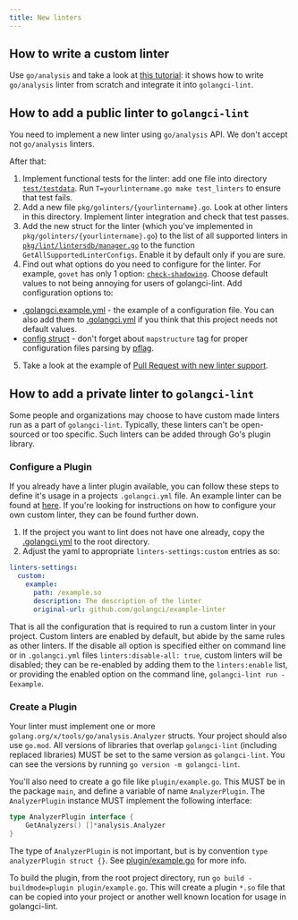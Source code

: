 ```yaml
---
title: New linters
---
```


## How to write a custom linter

Use `go/analysis` and take a look at [this tutorial](https://disaev.me/p/writing-useful-go-analysis-linter/): it shows how to write `go/analysis` linter
from scratch and integrate it into `golangci-lint`.

## How to add a public linter to `golangci-lint`

You need to implement a new linter using `go/analysis` API. We don't accept not `go/analysis` linters.

After that:

1. Implement functional tests for the linter: add one file into directory [`test/testdata`](https://github.com/golangci/golangci-lint/tree/master/test/testdata).
   Run `T=yourlintername.go make test_linters` to ensure that test fails.
2. Add a new file `pkg/golinters/{yourlintername}.go`. Look at other linters in this directory. Implement linter integration and check that test passes.
3. Add the new struct for the linter (which you've implemented in `pkg/golinters/{yourlintername}.go`) to the
   list of all supported linters in [`pkg/lint/lintersdb/manager.go`](https://github.com/golangci/golangci-lint/blob/master/pkg/lint/lintersdb/manager.go)
   to the function `GetAllSupportedLinterConfigs`. Enable it by default only if you are sure.
4. Find out what options do you need to configure for the linter. For example, `govet` has
   only 1 option: [`check-shadowing`](https://github.com/golangci/golangci-lint/blob/master/.golangci.example.yml).
   Choose default values to not being annoying for users of golangci-lint. Add configuration options to:

- [.golangci.example.yml](https://github.com/golangci/golangci-lint/blob/master/.golangci.example.yml) - the example of a configuration file. You can also add
  them to [.golangci.yml](https://github.com/golangci/golangci-lint/blob/master/.golangci.yml) if you think
  that this project needs not default values.
- [config struct](https://github.com/golangci/golangci-lint/blob/master/pkg/config/config.go) - don't forget
  about `mapstructure` tag for proper configuration files parsing by [pflag](https://github.com/spf13/pflag).

5. Take a look at the example of [Pull Request with new linter support](https://github.com/golangci/golangci-lint/pull/850).

## How to add a private linter to `golangci-lint`

Some people and organizations may choose to have custom made linters run as a part of `golangci-lint`.
Typically, these linters can't be open-sourced or too specific.
Such linters can be added through Go's plugin library.

### Configure a Plugin

If you already have a linter plugin available, you can follow these steps to define it's usage in a projects
`.golangci.yml` file. An example linter can be found at [here](https://github.com/golangci/example-plugin-linter). If you're looking for
instructions on how to configure your own custom linter, they can be found further down.

1. If the project you want to lint does not have one already, copy the [.golangci.yml](https://github.com/golangci/golangci-lint/blob/master/.golangci.yml) to the root directory.
2. Adjust the yaml to appropriate `linters-settings:custom` entries as so:

```yaml
linters-settings:
  custom:
    example:
      path: /example.so
      description: The description of the linter
      original-url: github.com/golangci/example-linter
```

That is all the configuration that is required to run a custom linter in your project. Custom linters are enabled by default,
but abide by the same rules as other linters. If the disable all option is specified either on command line or in
`.golangci.yml` files `linters:disable-all: true`, custom linters will be disabled; they can be re-enabled by adding them
to the `linters:enable` list, or providing the enabled option on the command line, `golangci-lint run -Eexample`.

### Create a Plugin

Your linter must implement one or more `golang.org/x/tools/go/analysis.Analyzer` structs.
Your project should also use `go.mod`. All versions of libraries that overlap `golangci-lint` (including replaced
libraries) MUST be set to the same version as `golangci-lint`. You can see the versions by running `go version -m golangci-lint`.

You'll also need to create a go file like `plugin/example.go`. This MUST be in the package `main`, and define a
variable of name `AnalyzerPlugin`. The `AnalyzerPlugin` instance MUST implement the following interface:

```go
type AnalyzerPlugin interface {
    GetAnalyzers() []*analysis.Analyzer
}
```

The type of `AnalyzerPlugin` is not important, but is by convention `type analyzerPlugin struct {}`. See
[plugin/example.go](https://github.com/golangci/example-plugin-linter/plugin/example.go) for more info.

To build the plugin, from the root project directory, run `go build -buildmode=plugin plugin/example.go`. This will create a plugin `*.so`
file that can be copied into your project or another well known location for usage in golangci-lint.
